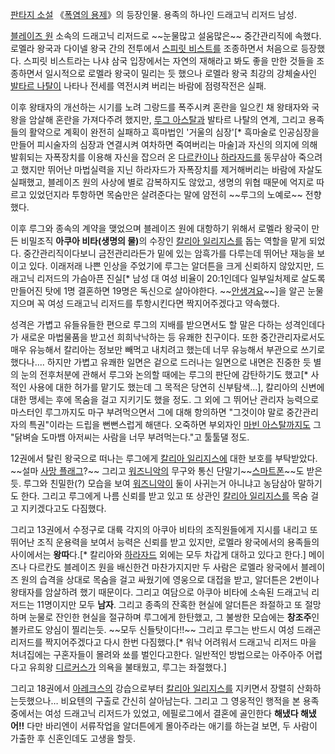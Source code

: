 [[판타지 소설]] 《[[폭염의 용제]]》의 등장인물. 용족의 하나인 드래고닉 리저드 남성.

[[블레이즈 원]] 소속의 드래고닉 리저드로 ~~눈물많고 설움많은~~ 중간관리직에 속했다. 로멜라 왕국과 다이넬 왕국 간의 전투에서 [[스피릿 비스트]]를 조종하면서 처음으로 등장했다. 스피릿 비스트라는 나샤 삼국 입장에서는 자연의 재해라고 봐도 좋을 만한 것들을 조종하면서 일시적으로 로멜라 왕국이 밀리는 듯 했으나 로멜라 왕국 최강의 강체술사인 [[발타르 나탈]]이 나타나 전세를 역전시켜 버리는 바람에 점령작전은 실패.

이후 왕태자의 개선하는 시기를 노려 그랑드를 폭주시켜 혼란을 일으킨 채 왕태자와 국왕을 암살해 혼란을 가져다주려 했지만, [[루그 아스탈]]과 발타르 나탈의 연계, 그리고 용족들의 활약으로 계획이 완전히 실패하고 흑마법인 '거울의 심장'[* 흑마술로 인공심장을 만들어 피시술자의 심장과 연결시켜 여차하면 죽여버리는 마술]과 자신의 의지에 의해 발휘되는 자폭장치를 이용해 자신을 잡으러 온 [[다르칸]]이나 [[하라자드]]를 동무삼아 죽으려고 했지만 뛰어난 마법실력을 지닌 하라자드가 자폭장치를 제거해버리는 바람에 자살도 실패했고, 블레이즈 원의 사상에 별로 감복하지도 않았고, 생명의 위협 때문에 억지로 따르고 있었던지라 투항하면 목숨만은 살려준다는 말에 얌전히 ~~루그의 노예로~~ 전향했다.

이후 루그와 종속의 계약을 맺었으며 블레이즈 원에 대항하기 위해서 로멜라 왕국이 만든 비밀조직 '''아쿠아 비타(생명의 물)'''의 수장인 [[칼리아 일리지스]]를 돕는 역할을 맡게 되었다. 중간관리직이다보니 금전관리라든가 밑에 있는 암흑가를 다루는데 뛰어난 재능을 보이고 있다. 이래저래 나쁜 인상을 주었기에 루그는 알더튼을 크게 신뢰하지 않았지만, 드래고닉 리저드의 가슴아픈 진실[* 남성 대 여성 비율이 20:1인데다 일부일처제로 살도록 만들어진 탓에 1명 결혼하면 19명은 독신으로 살아야한다. ~~[[안생겨요]]~~]을 알곤 눈물지으며 꼭 여성 드래고닉 리저드를 투항시킨다면 짝지어주겠다고 약속했다.

성격은 가볍고 유들유들한 편으로 루그의 지배를 받으면서도 할 말은 다하는 성격인데다가 새로운 마법물품을 받고선 희희낙낙하는 등 유쾌한 친구이다. 또한 중간관리자로서도 매우 유능해서 칼리아는 정보만 빼먹고 내치려고 했는데 너무 유능해서 부관으로 쓰기로 했다나.... 하지만 가볍고 유쾌한 일면은 겉으로 드러나는 일면으로 내면은 진중한 듯 별의 눈의 전후처분에 관해서 루그와 논의할 때에는 루그의 판단에 감탄하기도 했고[* 사적인 사용에 대한 허가를 맡기도 했는데 그 목적은 당연히 신부탐색...], 칼리아의 신변에 대한 맹세는 후에 목숨을 걸고 지키기도 했을 정도.
그 외에 그 뛰어난 관리자 능력으로 마스터인 루그까지도 마구 부려먹으면서 그에 대해 항의하면 "그것이야 말로 중간관리자의 특권"이라는 드립을 뻔뻔스럽게 해댄다. 오죽하면 부외자인 [[마빈 아스탈]]까지도 그 "닭벼슬 도마뱀 아저씨는 사람을 너무 부려먹는다."고 툴툴댈 정도.

12권에서 탈린 왕국으로 떠나는 루그에게 [[칼리아 일리지스]]에 대한 보호를 부탁받았다. ~~설마 [[사망 플래그]]?~~ 그리고 [[워즈니악]]의 무구와 통신 단말기~~[[스마트폰]]~~도 받은듯. 루그와 친밀한(?) 모습을 보여 [[워즈니악]]이 둘이 사귀는거 아니냐고 농담삼아 말하기도 한다. 그리고 루그에게 나름 신뢰를 받고 있고 또 상관인 [[칼리아 일리지스]]를 목숨 걸고 지키겠다고도 다짐했다.

그리고 13권에서 수정구로 대륙 각지의 아쿠아 비타의 조직원들에게 지시를 내리고 또 뛰어난 조직 운용력을 보여서 능력은 신뢰를 받고 있지만, 로멜라 왕국에서의 용족들의 사이에서는 '''왕따'''다.[* 칼리아와 [[하라자드]] 외에는 모두 차갑게 대하고 있다고 한다.] 메이즈나 다르칸도 블레이즈 원을 배신한건 마찬가지지만 두 사람은 로멜라 왕국에서 블레이즈 원의 습격을 상대로 목숨을 걸고 싸웠기에 영웅으로 대접을 받고, 알더튼은 2번이나 왕태자를 암살하려 했기 때문이다. 그리고 여담으로 아쿠아 비타에 소속된 드래고닉 리저드는 11명이지만 모두 '''남자'''. 그리고 종족의 잔혹한 현실에 알더튼은 좌절하고 또 절망하며 눈물로 잔인한 현실을 절규하며 루그에게 한탄했고, 그 불쌍한 모습에는 '''창조주'''인 볼카르도 양심이 찔리는듯. ~~모두 신들탓이다!!~~ 그리고 루그는 반드시 여성 드래곤 리저드를 짝지어주겠다고 다시 한번 다짐했다.[* 워낙 어려워서 드래고닉 리저드 마을 처녀집에는 구혼자들이 몰려와 쑈를 벌인다고한다. 일반적인 방법으로는 아주아주 어렵다고 유희왕 [[디르커스]]가 의욕을 불태웠고, 루그는 좌절했다.]

그리고 18권에서 [[아레크스]]의 강습으로부터 [[칼리아 일리지스]]를 지키면서 장렬히 산화하는듯했으나… 비요텐의 구출로 간신히 살아남는다. 그리고 그 영웅적인 행적을 본 용족 중에서는 여성 드래고닉 리저드가 있었고, 에필로그에서 결혼에 골인한다 '''해냈다 해냈어!!''' 다만 바리엔이 서류작업을 알더튼에게 몰아주라는 애기를 하는걸 보면, 두 사람이 가출한 후 신혼인데도 고생을 할듯.
